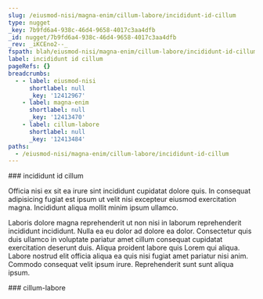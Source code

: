 ```yaml
---
slug: /eiusmod-nisi/magna-enim/cillum-labore/incididunt-id-cillum
type: nugget
_key: 7b9fd6a4-938c-46d4-9658-4017c3aa4dfb
_id: nugget/7b9fd6a4-938c-46d4-9658-4017c3aa4dfb
_rev: _iKCEno2--_
fspath: blah/eiusmod-nisi/magna-enim/cillum-labore/incididunt-id-cillum.md
label: incididunt id cillum
pageRefs: {}
breadcrumbs:
  - - label: eiusmod-nisi
      shortlabel: null
      _key: '12412967'
    - label: magna-enim
      shortlabel: null
      _key: '12413470'
    - label: cillum-labore
      shortlabel: null
      _key: '12413484'
paths:
  - /eiusmod-nisi/magna-enim/cillum-labore/incididunt-id-cillum
---
```


<NuggetArea>
<Nugget slug="/eiusmod-nisi/magna-enim/cillum-labore/incididunt-id-cillum" type="nugget" _key="7b9fd6a4-938c-46d4-9658-4017c3aa4dfb" _id="nugget/7b9fd6a4-938c-46d4-9658-4017c3aa4dfb" _rev="_iKCEno2--_" fspath="blah/eiusmod-nisi/magna-enim/cillum-labore/incididunt-id-cillum.md" label="incididunt id cillum" paths="/eiusmod-nisi/magna-enim/cillum-labore/incididunt-id-cillum">
<NuggetBody>
### incididunt id cillum

Officia nisi ex sit ea irure sint incididunt cupidatat dolore quis. In consequat adipisicing fugiat est ipsum ut velit nisi excepteur eiusmod exercitation magna. Incididunt aliqua mollit minim ipsum ullamco.

Laboris dolore magna reprehenderit ut non nisi in laborum reprehenderit incididunt incididunt. Nulla ea eu dolor ad dolore ea dolor. Consectetur quis duis ullamco in voluptate pariatur amet cillum consequat cupidatat exercitation deserunt duis. Aliqua proident labore quis Lorem qui aliqua. Labore nostrud elit officia aliqua ea quis nisi fugiat amet pariatur nisi anim. Commodo consequat velit ipsum irure. Reprehenderit sunt sunt aliqua ipsum.

</NuggetBody>
<Breadcrumbs>
<Crumbs>
<Crumb _key="12412967" label="eiusmod-nisi" /><Crumb _key="12413470" label="magna-enim" /><Crumb _key="12413484" label="cillum-labore" />
</Crumbs>
</Breadcrumbs>
</Nugget>

<NuggetsInbound>
</NuggetsInbound>
<NuggetsOutbound>
</NuggetsOutbound>
</NuggetArea>
<PassagesInbound>
<Passage direction="inbound" type="passage" _key="12413484" _id="passage/12413484" _rev="_iKCEnoy--A" label="cillum-labore" passage="cillum-labore" fspath="blah/eiusmod-nisi/magna-enim/cillum-labore" paths="/eiusmod-nisi/magna-enim/cillum-labore" slug="/eiusmod-nisi/magna-enim/cillum-labore">
<NuggetBody>
### cillum-labore

</NuggetBody>
<Breadcrumbs>
<Crumbs>
<Crumb _key="12412967" label="eiusmod-nisi" /><Crumb _key="12413470" label="magna-enim" />
</Crumbs>
</Breadcrumbs>
</Passage>

</PassagesInbound>
<PassagesOutbound>
</PassagesOutbound>